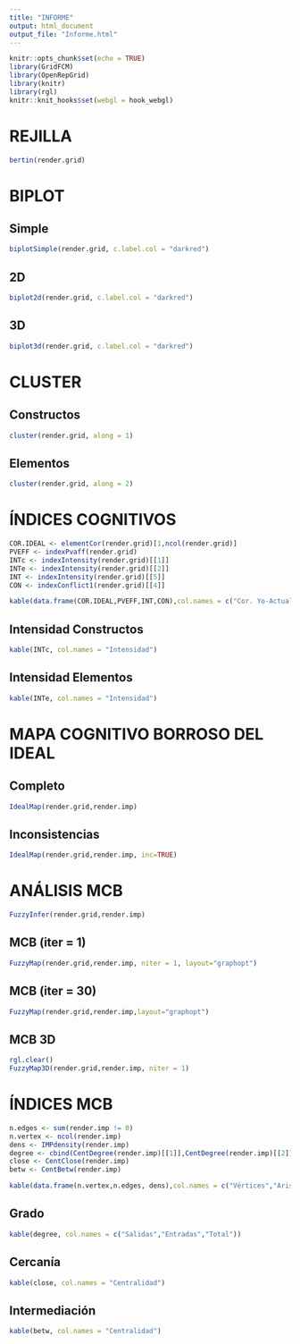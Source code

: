 ```yaml
---
title: "INFORME"
output: html_document
output_file: "Informe.html"
---
```


```r
knitr::opts_chunk$set(echo = TRUE)
library(GridFCM)
library(OpenRepGrid)
library(knitr)
library(rgl)
knitr::knit_hooks$set(webgl = hook_webgl)
```

# REJILLA 

```r
bertin(render.grid)
```

# BIPLOT {.tabset .tabset-fade}

## Simple

```r
biplotSimple(render.grid, c.label.col = "darkred")
```

## 2D

```r
biplot2d(render.grid, c.label.col = "darkred")
```

## 3D

```r
biplot3d(render.grid, c.label.col = "darkred")
```

# CLUSTER {.tabset .tabset-fade}

## Constructos

```r
cluster(render.grid, along = 1)
```

## Elementos

```r
cluster(render.grid, along = 2)
```

# ÍNDICES COGNITIVOS {.tabset .tabset-fade}

```r
COR.IDEAL <- elementCor(render.grid)[1,ncol(render.grid)]
PVEFF <- indexPvaff(render.grid)
INTc <- indexIntensity(render.grid)[[1]]
INTe <- indexIntensity(render.grid)[[2]]
INT <- indexIntensity(render.grid)[[5]]
CON <- indexConflict1(render.grid)[[4]]

kable(data.frame(COR.IDEAL,PVEFF,INT,CON),col.names = c("Cor. Yo-Actual / Yo-Ideal","PVAPF","Intensidad","Conflictos"))
```

## Intensidad Constructos

```r
kable(INTc, col.names = "Intensidad")
```

## Intensidad Elementos

```r
kable(INTe, col.names = "Intensidad")
```

# MAPA COGNITIVO BORROSO DEL IDEAL {.tabset .tabset-fade}

## Completo

```r
IdealMap(render.grid,render.imp)
```

## Inconsistencias

```r
IdealMap(render.grid,render.imp, inc=TRUE)
```

# ANÁLISIS MCB {.tabset .tabset-fade}

```r
FuzzyInfer(render.grid,render.imp)
```

## MCB (iter = 1)

```r
FuzzyMap(render.grid,render.imp, niter = 1, layout="graphopt")
```


## MCB (iter = 30)

```r
FuzzyMap(render.grid,render.imp,layout="graphopt")
```


## MCB 3D

```r
rgl.clear()
FuzzyMap3D(render.grid,render.imp, niter = 1)
```

# ÍNDICES MCB {.tabset .tabset-fade}

```r
n.edges <- sum(render.imp != 0)
n.vertex <- ncol(render.imp)
dens <- IMPdensity(render.imp)
degree <- cbind(CentDegree(render.imp)[[1]],CentDegree(render.imp)[[2]],CentDegree(render.imp)[[3]])
close <- CentClose(render.imp)
betw <- CentBetw(render.imp)

kable(data.frame(n.vertex,n.edges, dens),col.names = c("Vértices","Aristas","Densidad"))
```

## Grado

```r
kable(degree, col.names = c("Salidas","Entradas","Total"))
```

## Cercanía

```r
kable(close, col.names = "Centralidad")
```

## Intermediación

```r
kable(betw, col.names = "Centralidad")
```

